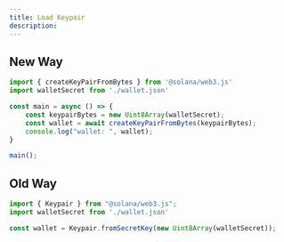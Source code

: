 ```yaml
---
title: Load Keypair
description:
---
```


## New Way

```js
import { createKeyPairFromBytes } from '@solana/web3.js'
import walletSecret from './wallet.json'

const main = async () => {
    const keypairBytes = new Uint8Array(walletSecret);
    const wallet = await createKeyPairFromBytes(keypairBytes);
    console.log("wallet: ", wallet);
}

main();

```

## Old Way

```js
import { Keypair } from "@solana/web3.js";
import walletSecret from './wallet.json'

const wallet = Keypair.fromSecretKey(new Uint8Array(walletSecret));
```
